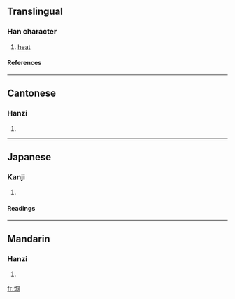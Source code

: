 ==Translingual==
===Han character===
{{Han char|rn=86|rad=火|as=06|sn=10|four=9782<sub>0</sub>|canj=火月一口 (FBMR)}}
# [[heat]]
====References====
{{Han ref|kx=0670.100|dkj=19005|dj=1079.060|hdz=32199.110|uh=70D4|ud=28884|bh=D275|bd=53877}}

----
==Cantonese==
===Hanzi===
{{yue-hanzi|jyut=|y=tung4}}
# {{defn|Cantonese}}

----
==Japanese==
===Kanji===
{{ja-kanji|grade=|rs=火06}}
# {{defn|Japanese}} 
====Readings====
{{ja-readings|on=[[とう]] (tō), [[ず]] (zu)|kun=[[あつい]] (atsui)}}

----
==Mandarin==
===Hanzi===
{{cmn-hanzi|pin=[[tóng]] ([[tong2]])|wg=t'ung<sup>2</sup>}}
# {{defn|Mandarin}}

[[fr:烔]]